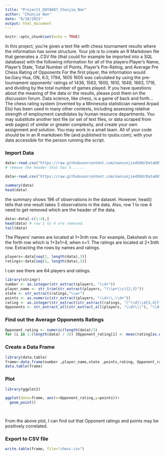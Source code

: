 ```yaml
---
title: "Project1_DATA607_Chunjie_Nan"
author: "Chunjie Nan"
date: "9/18/2021"
output: html_document
---
```


```r
knitr::opts_chunk$set(echo = TRUE)
```
In this project, you’re given a text file with chess tournament results where the information has some structure. Your job is to create an R Markdown file that generates a .CSV file (that could for example be imported into a SQL database) with the following information for all of the players:Player’s Name, Player’s State, Total Number of Points, Player’s Pre-Rating, and Average Pre Chess Rating of Opponents For the first player, the information would be:Gary Hua, ON, 6.0, 1794, 1605 1605 was calculated by using the pre-tournament opponents’ ratings of 1436, 1563, 1600, 1610, 1649, 1663, 1716, and dividing by the total number of games played.
If you have questions about the meaning of the data or the results, please post them on the discussion forum. Data science, like chess, is a game of back and forth…
The chess rating system (invented by a Minnesota statistician named Arpad Elo) has been used in many other contexts, including assessing relative strength of employment candidates by human resource departments.
You may substitute another text file (or set of text files, or data scraped from web pages) of similar or greater complexity, and create your own assignment and solution. You may work in a small team. All of your code should be in an R markdown file (and published to rpubs.com); with your data accessible for the person running the script.




### Import Data

```r
data<-read.csv("https://raw.githubusercontent.com/nancunjie4560/Data607/master/Project1/tournamentinfo.txt")
# remove the header that has X......

data<-read.csv("https://raw.githubusercontent.com/nancunjie4560/Data607/master/Project1/tournamentinfo.txt",header = F)

summary(data)
head(data)
```
the summary shows 196 of observations in the dataset. However, head() tells that one result takes 3 observations in the data. Also, row 1 to row 4 need to get removed which are the header of the data.



```r
data<-data[-c(1:4),]
head(data) # row 1 to 4 are removed. 
tail(data)
```
The Players' names are located at 1+3nth row. For example, Dakshesh is on the forth row which is 1+3x1=4, when n=1. The ratings are located at 2+3nth row. Extracting the rows by names and ratings.

```r
players<-data[seq(1, length(data),3)]
ratings<-data[seq(2, length(data),3)]

```
I can see there are 64 players and ratings. 

```r
library(stringr)
number <- as.integer(str_extract(players, "\\d+"))
player_name <- str_trim(str_extract(players, "(\\w+\\s){2,3}"))
state <- str_extract(ratings,"\\w+")
points <- as.numeric(str_extract(players, "\\d+\\.\\d+"))
rating <- as.integer(str_extract(str_extract(ratings, "[^\\d]\\d{3,4}[^\\d]"), "\\d+"))
Opponents <- str_extract_all(str_extract_all(players, "\\d+\\|"), "\\d+")

```



### Find out the Average Opponents Ratings
```r

Opponent_rating <- numeric(length(data)/3)
for (i in 1:(length(data) / 3)) {Opponent_rating[i] <- mean(rating[as.numeric(unlist(Opponents[number[i]]))])}


```
### Create a Data Frame

```r
library(data.table)
frame<-data.frame(number ,player_name,state ,points,rating, Opponent_rating)
data.table(frame)

```

### Plot

```r
library(ggplot2)

ggplot(data=frame, aes(x=Opponent_rating,y=points))+
  geom_point()

  
```



From the above plot, I can find out that Opponent ratings and points may be positively correlated.

### Export to CSV file
```r
write.table(frame, file="chess.csv")

```










